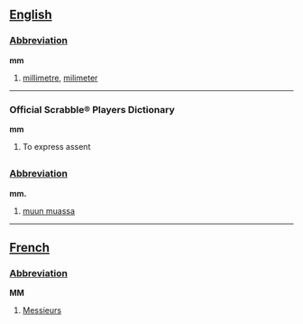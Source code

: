 ==[[English]]==

===[[Abbreviation]]===
'''mm'''

#[[millimetre]], [[milimeter]]

----

===Official Scrabble® Players Dictionary===
'''mm'''
# To express assent

=={{fi}}==
===[[Abbreviation]]===
'''mm.'''

# [[muun muassa]]

----

==[[French]]==

===[[Abbreviation]]===
'''MM'''

#[[Messieurs]]